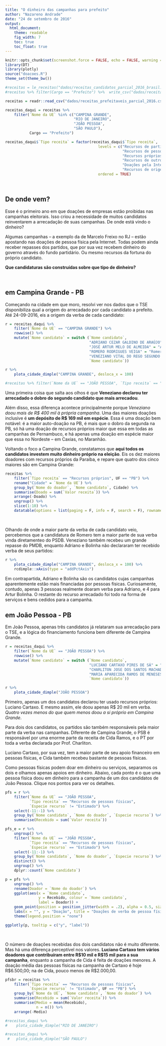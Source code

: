 ```yaml
---
title: "O dinheiro das campanhas para prefeito"
author: "Nazareno Andrade"
date: "24 de setembro de 2016"
output: 
  html_document:
    theme: readable
    fig_width: 7
    toc: true
    toc_float: true
---
```


```r
knitr::opts_chunk$set(screenshot.force = FALSE, echo = FALSE, warning = FALSE) 
library(DT)
library(plotly)
source("doacoes.R")
theme_set(theme_bw())

#receitas = le_receitas("dados/receitas_candidatos_parcial_2016_brasil.txt")
#receitas %>% filter(Cargo == "Prefeito") %>%  write_csv("dados/receitas_prefeitaveis_parcial_2016.csv")

receitas = readr::read_csv("dados/receitas_prefeitaveis_parcial_2016.csv")

receitas_daqui = receitas %>% 
    filter(`Nome da UE` %in% c("CAMPINA GRANDE", 
                               "RIO DE JANEIRO", 
                               "JOÃO PESSOA", 
                               "SÃO PAULO"), 
           Cargo == "Prefeito") 

receitas_daqui$`Tipo receita` = factor(receitas_daqui$`Tipo receita`, 
                                          levels = c("Recursos de partido político", 
                                                     "Recursos de pessoas físicas", 
                                                     "Recursos próprios", 
                                                     "Recursos de outros candidatos", 
                                                     "Doações pela Internet", 
                                                     "Recursos de origens não identificadas"), 
                                          ordered = TRUE)

```

<br> 

## De onde vem?

Esse é o primeiro ano em que doações de empresas estão proibidas nas campanhas eleitorais. Isso criou a necessidade de muitos candidatos reinventarem a arrecadação de suas campanhas. De onde está vindo o dinheiro? 

Algumas campanhas -- a exemplo da de Marcelo Freixo no RJ -- estão apostando nas doações de pessoa física pela Internet. Todas podem ainda receber repasses dos partidos, que por sua vez recebem dinheiro do governo através do fundo partidário. Ou mesmo recursos da fortuna do próprio candidato. 

**Que candidaturas são construídas sobre que tipo de dinheiro?**

<br>

## em Campina Grande - PB 

Começando na cidade em que moro, resolvi ver nos dados que o TSE disponibiliza qual a origem do arrecadado por cada candidato a prefeito. Até 24-09-2016, eis a origem da verba de cada candidato: 

```r
r = receitas_daqui %>% 
    filter(`Nome da UE` == "CAMPINA GRANDE") %>% 
    rowwise() %>% 
    mutate(`Nome candidato` = switch (`Nome candidato`,
                                      "ADRIANO CEZAR GALDINO DE ARAÚJO" = "Adriano Galdino", 
                                      "JOSÉ ARTUR MELO DE ALMEIDA" = "Artur Bolinha", 
                                      "ROMERO RODRIGUES VEIGA" = "Romero", 
                                      "VENEZIANO VITAL DO REGO SEGUNDO NETO" = "Veneziano", 
                                      `Nome candidato`))

r %>% 
    plota_cidade_dimple("CAMPINA GRANDE", desloca_x = 100) 

#receitas %>% filter(`Nome da UE` == "JOÃO PESSOA", `Tipo receita` == "Recursos próprios") %>% select(-11:-1) %>% group_by(`Nome candidato`, `Nome do doador`, `Fonte recurso`) %>% summarise(x = sum(`Valor receita`)) %>% View()
```

Uma primeira coisa que salta aos olhos é que **Veneziano declarou ter arrecadado o dobro do segundo candidato que mais arrecadou**. 

Além disso, essa diferença acontece principalmente porque *Veneziano doou mais de R$ 400 mil à própria campanha*. Uma das maiores doações inclusive é **um depósito de R$ 169 mil em espécie**. Essa é uma doação bem notável: é a maior auto-doação na PB, é mais que o dobro da segunda na PB, só há uma doação de recursos próprios maior que essa em todas as campanhas de Pernambuco, e há apenas uma doação em espécie maior que essa no Nordeste -- em Caxias, no Maranhão.

Voltando o foco a Campina Grande, constatamos que **aqui todos os candidatos investem muito dinheiro próprio na eleição**.  Eis os dez maiores doadores com recursos próprios da Paraíba, e repare que quatro dos cinco maiores são em Campina Grande: 

```r
receitas %>% 
    filter(`Tipo receita` == "Recursos próprios", UF == "PB") %>% 
    rename("Cidade" = `Nome da UE`) %>% 
    group_by(`Nome do doador`, `Nome candidato`, Cidade) %>% 
    summarise(Doado = sum(`Valor receita`)) %>% 
    arrange(-Doado) %>% 
    ungroup() %>% 
    slice(1:10) %>%
    datatable(options = list(paging = F, info = F, search = F), rownames = FALSE)
```

<br> 

Olhando de onde a maior parte da verba de cada candidato veio, percebemos que a candidatura de Romero tem a maior parte de sua verba vinda diretamenteo do PSDB. Veneziano também recebeu um grande repasse do PMDB, enquanto Adriano e Bolinha não declararam ter recebido verba de seus partidos: 

```r
r %>% 
    plota_cidade_dimple("CAMPINA GRANDE", desloca_x = 100) %>% 
    rcdimple::xAxis(type = "addPctAxis")
```

Em contrapartida, Adriano e Bolinha são os candidatos cujas campanhas aparentemente estão mais financiadas por pessoas físicas. Curiosamente, contudo, apenas 3 pessoas realmente doaram verba para Adriano, e 4 para Artur Bolinha. O restante do recurso arrecadado foi todo na forma de serviços e bens cedidos para a campanha.

## em João Pessoa - PB

Em João Pessoa, apenas três candidatos já relataram sua arrecadação para o TSE, e a lógica do financiamento funciona bem diferente de Campina Grande. 

```r
r = receitas_daqui %>% 
    filter(`Nome da UE` == "JOÃO PESSOA") %>% 
    rowwise() %>% 
    mutate(`Nome candidato` = switch (`Nome candidato`,
                                      "LUCIANO CARTAXO PIRES DE SÁ" = "Luciano Cartaxo", 
                                      "CHARLITON JOSE DOS SANTOS MACHADO" = "Prof Charliton", 
                                      "MARIA APARECIDA RAMOS DE MENESES" = "Cida Ramos", 
                                      `Nome candidato`))

r %>% 
    plota_cidade_dimple("JOÃO PESSOA")
```

Primeiro, apenas um dos candidatos declarou ter usado recursos próprios: Luciano Cartaxo. E mesmo assim, ele doou apenas R$ 20 mil em verba. *Quatro vezes menos do que quem menos doou a si próprio em Campina Grande*.

Para dois dos candidatos, os partidos são também responsáveis pela maior parte da verba nas campanhas. Diferente de Campina Grande, o PSB é responsável por uma enorme parte da receita de Cida Ramos, e o PT por toda a verba declarada por Prof. Charliton. 

Luciano Cartaxo, por sua vez, tem a maior parte de seu apoio financeiro em pessoas físicas, e Cida também recebeu bastante de pessoas físicas. 

Como pessoas físicas podem doar em dinheiro ou serviços, separamos os dois e olhamos apenas apoios em dinheiro. Abaixo, cada ponto é o que uma pessoa física doou em dinheiro para a campanha de um dos candidatos de João Pessoa. Clique nos pontos para ver os detalhes.

```r
pfs = r %>% 
    filter(`Nome da UE` == "JOÃO PESSOA", 
           `Tipo receita` == "Recursos de pessoas físicas", 
           `Especie recurso` != "Estimado") %>% 
    select(-11:-1) %>% 
    group_by(`Nome candidato`, `Nome do doador`, `Especie recurso`) %>% 
    summarise(Recebido = sum(`Valor receita`)) 

pfs_e = r %>% 
    ungroup() %>% 
    filter(`Nome da UE` == "JOÃO PESSOA", 
           `Tipo receita` == "Recursos de pessoas físicas", 
           `Especie recurso` == "Estimado") %>% 
    select(-11:-1) %>% 
    group_by(`Nome candidato`, `Nome do doador`, `Especie recurso`) %>% 
    distinct() %>% 
    ungroup() %>% 
    dplyr::count(`Nome candidato`)

p = pfs %>% 
    ungroup() %>% 
    rename(Doador = `Nome do doador`) %>% 
    ggplot(aes(x = `Nome candidato`, 
               y = Recebido, colour = `Nome candidato`, 
               label = Doador)) + 
    geom_point(position = position_jitter(width = .2), alpha = 0.5, size = 2.5) + 
    labs(x = "", y = "Doação", title = "Doações de verba de pessoa física") + 
    theme(legend.position = "none")

ggplotly(p, tooltip = c("y", "label"))
```

<br> 

O número de doações recebidas dos dois candidatos não é muito diferente. Mas há uma diferença perceptível nos valores. **Luciano Cartaxo tem vários doadores que contribuíram entre R$10 mil e R$15 mil para a sua campanha**, enquanto a campanha de Cida é feita de doações menores. A doação média das pessoas físicas na campanha de Cartaxo é hoje R$6.500,00; na de Cida, pouco menos de R$2.000,00.

```r
pfsbr = receitas %>% 
    filter(`Tipo receita` == "Recursos de pessoas físicas", 
           `Especie recurso` != "Estimado", UF == "PB") %>% 
    group_by(`Nome da UE`, `Nome candidato`, `Nome do doador`) %>% 
    summarise(Recebido = sum(`Valor receita`)) %>% 
    summarise(Medio = mean(Recebido), 
              n = n()) %>% 
    arrange(-Medio)
```


<!-- ## Rio de Janeiro -->

```r
#receitas_daqui %>% 
#    plota_cidade_dimple("RIO DE JANEIRO")
```

<!-- ## São Paulo -->

```r
#receitas_daqui %>% 
 #   plota_cidade_dimple("SÃO PAULO")
```



